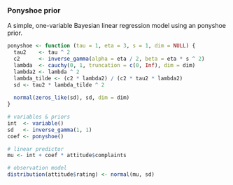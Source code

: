 ### Ponyshoe prior

A simple, one-variable Bayesian linear regression model using an ponyshoe prior.

```r
ponyshoe <- function (tau = 1, eta = 3, s = 1, dim = NULL) {
  tau2    <- tau ^ 2
  c2      <- inverse_gamma(alpha = eta / 2, beta = eta * s ^ 2)
  lambda  <- cauchy(0, 1, truncation = c(0, Inf), dim = dim)
  lambda2 <- lambda ^ 2
  lambda_tilde <- (c2 * lambda2) / (c2 * tau2 * lambda2)
  sd <- tau2 * lambda_tilde ^ 2
  
  normal(zeros_like(sd), sd, dim = dim)
}

# variables & priors
int  <- variable()
sd   <- inverse_gamma(1, 1)
coef <- ponyshoe()

# linear predictor
mu <- int + coef * attitude$complaints

# observation model
distribution(attitude$rating) <- normal(mu, sd)
```
